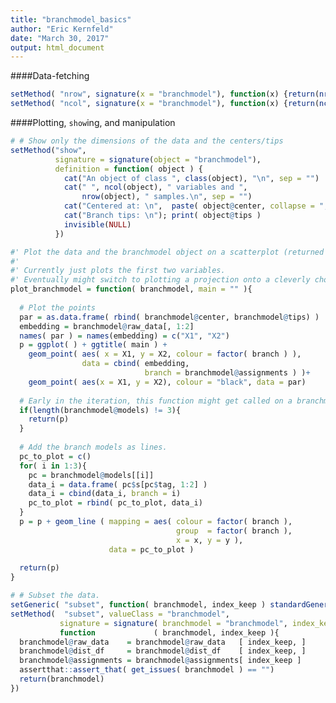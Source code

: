 ```yaml
---
title: "branchmodel_basics"
author: "Eric Kernfeld"
date: "March 30, 2017"
output: html_document
---
```


####Data-fetching
 
```r
setMethod( "nrow", signature(x = "branchmodel"), function(x) {return(nrow(x@raw_data))} )
setMethod( "ncol", signature(x = "branchmodel"), function(x) {return(ncol(x@raw_data))} )
```

####Plotting, `show`ing, and manipulation

```r
# # Show only the dimensions of the data and the centers/tips
setMethod("show",
          signature = signature(object = "branchmodel"),
          definition = function( object ) {
            cat("An object of class ", class(object), "\n", sep = "")
            cat(" ", ncol(object), " variables and ",
                nrow(object), " samples.\n", sep = "")
            cat("Centered at: \n",  paste( object@center, collapse = ", "), "\n", sep = "")
            cat("Branch tips: \n"); print( object@tips )
            invisible(NULL)
          })

#' Plot the data and the branchmodel object on a scatterplot (returned ggplot2 plot).
#'
#' Currently just plots the first two variables. 
#' Eventually might switch to plotting a projection onto a cleverly chosen plane.
plot_branchmodel = function( branchmodel, main = "" ){
  
  # Plot the points
  par = as.data.frame( rbind( branchmodel@center, branchmodel@tips) )
  embedding = branchmodel@raw_data[, 1:2]
  names( par ) = names(embedding) = c("X1", "X2")
  p = ggplot( ) + ggtitle( main ) +
    geom_point( aes( x = X1, y = X2, colour = factor( branch ) ),
                data = cbind( embedding, 
                              branch = branchmodel@assignments ) )+
    geom_point( aes(x = X1, y = X2), colour = "black", data = par) 
  
  # Early in the iteration, this function might get called on a branchmodel with the @models slot not filled yet.
  if(length(branchmodel@models) != 3){
    return(p)
  }
  
  # Add the branch models as lines.
  pc_to_plot = c()
  for( i in 1:3){
    pc = branchmodel@models[[i]]
    data_i = data.frame( pc$s[pc$tag, 1:2] )
    data_i = cbind(data_i, branch = i)
    pc_to_plot = rbind( pc_to_plot, data_i)
  }
  p = p + geom_line ( mapping = aes( colour = factor( branch ),
                                     group  = factor( branch ), 
                                     x = x, y = y ), 
                      data = pc_to_plot )
  
  return(p)
}

# # Subset the data.
setGeneric( "subset", function( branchmodel, index_keep ) standardGeneric( "subset" ) )
setMethod(  "subset", valueClass = "branchmodel",
           signature = signature( branchmodel = "branchmodel", index_keep = "integer"),
           function             ( branchmodel, index_keep ){
  branchmodel@raw_data    = branchmodel@raw_data   [ index_keep, ]
  branchmodel@dist_df     = branchmodel@dist_df    [ index_keep, ]
  branchmodel@assignments = branchmodel@assignments[ index_keep ]
  assertthat::assert_that( get_issues( branchmodel ) == "")
  return(branchmodel)
})
```
